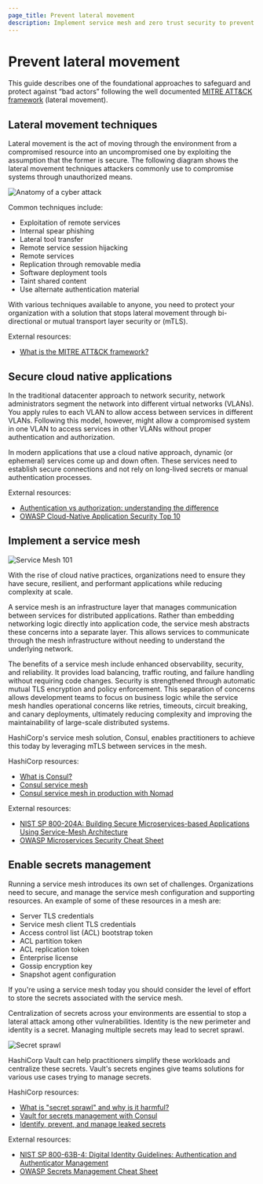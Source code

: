 ```yaml
---
page_title: Prevent lateral movement
description: Implement service mesh and zero trust security to prevent lateral movement attacks and protect distributed systems from unauthorized access.
---
```


# Prevent lateral movement

This guide describes one of the foundational approaches to safeguard and protect against 
“bad actors” following the well documented [MITRE ATT&CK
framework](https://attack.mitre.org/docs/attack_matrix_poster_2024_april.pdf)
(lateral movement).

## Lateral movement techniques

Lateral movement is the act of moving through the environment from a compromised
resource into an uncompromised one by exploiting the assumption that the former
is secure. The following diagram shows the lateral movement techniques attackers
commonly use to compromise systems through unauthorized means.

<ImageConfig hideBorder>

![Anatomy of a cyber attack](/img/well-architected-framework/anatomy-cyber-attack-1.png)

</ImageConfig>

Common techniques include:

- Exploitation of remote services
- Internal spear phishing
- Lateral tool transfer
- Remote service session hijacking
- Remote services
- Replication through removable media
- Software deployment tools
- Taint shared content
- Use alternate authentication material

With various techniques available to anyone, you need to protect your
organization with a solution that stops lateral movement through bi-directional
or mutual transport layer security or (mTLS).

<VideoEmbed url="https://www.youtube.com/watch?v=Yxv1suJYMI8" />

External resources:

- [What is the MITRE ATT&CK framework?](https://www.ibm.com/think/topics/mitre-attack)

## Secure cloud native applications

In the traditional datacenter approach to network security, network
administrators segment the network into different virtual networks (VLANs).
You apply rules to each VLAN to allow access between services in different
VLANs. Following this model, however, might allow a compromised system in one
VLAN to access services in other VLANs without proper authentication and
authorization.

In modern applications that use a cloud native approach, dynamic (or ephemeral)
services come up and down often. These services need to establish secure
connections and not rely on long-lived secrets or manual authentication processes.

External resources:

- [Authentication vs authorization: understanding the difference](https://www.cncf.io/blog/2024/07/23/authentication-vs-authorization-understanding-the-difference/)
- [OWASP Cloud-Native Application Security Top 10](https://owasp.org/www-project-cloud-native-application-security-top-10/)

## Implement a service mesh

<ImageConfig hideBorder>

![Service Mesh 101](/img/well-architected-framework/service-mesh-1.png)

</ImageConfig>

With the rise of cloud native practices, organizations need to ensure they have
secure, resilient, and performant applications while reducing complexity at
scale.

A service mesh is an infrastructure layer that manages communication
between services for distributed applications. Rather than
embedding networking logic directly into application code, the service mesh
abstracts these concerns into a separate layer. This allows services to
communicate through the mesh infrastructure without needing to understand the
underlying network.

The benefits of a service mesh include enhanced observability, security,
and reliability. It provides load balancing, traffic routing, and failure
handling without requiring code changes. Security is strengthened through
automatic mutual TLS encryption and policy enforcement. This separation of
concerns allows development teams to focus on business logic while the service
mesh handles operational concerns like retries, timeouts, circuit
breaking, and canary deployments, ultimately reducing complexity and improving
the maintainability of large-scale distributed systems.

<VideoEmbed url="https://www.youtube.com/watch?v=FCWl-1Q-GIQ" />

HashiCorp's service mesh solution, Consul, enables practitioners to achieve this
today by leveraging mTLS between services in the mesh.

HashiCorp resources:

- [What is Consul?](/consul/docs/intro)
- [Consul service mesh](/consul/docs/use-case/service-mesh)
- [Consul service mesh in production with Nomad](/nomad/tutorials/integrate-consul/service-mesh-production-checklist)

External resources:

- [NIST SP 800-204A: Building Secure Microservices-based Applications Using Service-Mesh Architecture](https://csrc.nist.gov/pubs/sp/800/204/a/final)
- [OWASP Microservices Security Cheat Sheet](https://cheatsheetseries.owasp.org/cheatsheets/Microservices_Security_Cheat_Sheet.html)

## Enable secrets management

Running a service mesh introduces its own set of challenges. Organizations need
to secure, and manage the service mesh configuration and supporting resources.
An example of some of these resources in a mesh are:

- Server TLS credentials
- Service mesh client TLS credentials
- Access control list (ACL) bootstrap token
- ACL partition token
- ACL replication token
- Enterprise license
- Gossip encryption key
- Snapshot agent configuration

If you're using a service mesh today you should consider the level of effort to 
store the secrets associated with the service mesh.

Centralization of secrets across your environments are essential to stop a
lateral attack among other vulnerabilities. Identity is the new perimeter and
identity is a secret. Managing multiple secrets may lead to secret sprawl.

<ImageConfig hideBorder>

![Secret sprawl](/img/well-architected-framework/secret-sprawl-1.png)

</ImageConfig>

HashiCorp Vault can help practitioners simplify these workloads and centralize
these secrets.  Vault's secrets engines give teams solutions for various
use cases trying to manage secrets. 

<VideoEmbed url="https://www.youtube.com/watch?v=BI8ZlflTWfs" />

HashiCorp resources:

- [What is "secret sprawl" and why is it harmful?](https://www.hashicorp.com/resources/what-is-secret-sprawl-why-is-it-harmful)
- [Vault for secrets management with Consul](/consul/docs/integrate/vault/k8s)
- [Identify, prevent, and manage leaked secrets](/well-architected-framework/security/security-identify-protect-leaked-secrets)

External resources:

- [NIST SP 800-63B-4: Digital Identity Guidelines: Authentication and Authenticator Management](https://csrc.nist.gov/pubs/sp/800/63/b/4/2pd)
- [OWASP Secrets Management Cheat Sheet](https://cheatsheetseries.owasp.org/cheatsheets/Secrets_Management_Cheat_Sheet.html)